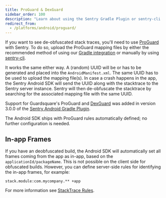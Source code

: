 ```yaml
---
title: ProGuard & DexGuard
sidebar_order: 100
description: "Learn about using the Sentry Gradle Plugin or sentry-cli to upload ProGuard/R8 and DexGuard mappings to Sentry."
redirect_from:
  - /platforms/android/proguard/
---
```


If you want to see de-obfuscated stack traces, you'll need to use [ProGuard](https://www.guardsquare.com/proguard) with Sentry. To do so, upload the ProGuard mapping files by either the recommended method of using our [Gradle integration](/platforms/android/gradle/) or manually by using [sentry-cli](/product/cli/dif/#proguard-mapping-upload).

It works the same either way. A (random) UUID will be or has to be generated and placed into the `AndroidManifest.xml`. The same UUID has to be used to upload the mapping file(s). In case a crash happens in the app, the Sentry Android SDK will send the UUID along with the stacktrace to the Sentry server instance. Sentry will then de-obfuscate the stacktrace by searching for the associated mapping file with the same UUID.

Support for Guardsquare's ProGuard and [DexGuard](https://www.guardsquare.com/dexguard) was added in version 3.0.0 of the [Sentry Android Gradle Plugin](/platforms/android/gradle/).

<Note>

The Android SDK ships with ProGuard rules automatically defined; no further configuration is needed.

</Note>

## In-app Frames

If you have an deobfuscated build, the Android SDK will automatically set all frames coming from the app as in-app, based on the `applicationId/packageName`. This is not possible on the client side for obfuscated builds. However, you can define server-side rules for identifying the in-app frames, for example:

```discover {tabTitle:Enhancement Rules}
stack.module:com.mycompany.** +app
```

For more information see [StackTrace Rules](/product/data-management-settings/event-grouping/stack-trace-rules/#mark-in-app-frames).
